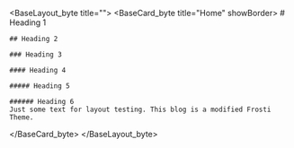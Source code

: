 
<BaseLayout_byte title="">
  <BaseCard_byte title="Home" showBorder>
    # Heading 1

    ## Heading 2

    ### Heading 3

    #### Heading 4

    ##### Heading 5

    ###### Heading 6
    Just some text for layout testing. This blog is a modified Frosti Theme.
  </BaseCard_byte>
</BaseLayout_byte>
